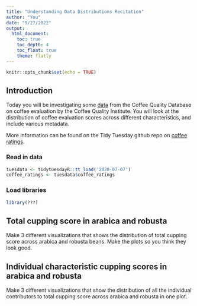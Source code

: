 ```yaml
---
title: "Understanding Data Distributions Recitation"
author: "You"
date: "9/27/2022"
output: 
  html_document:
    toc: true
    toc_depth: 4
    toc_float: true
    theme: flatly
---
```


```r
knitr::opts_chunk$set(echo = TRUE)
```

## Introduction
Today you will be investigating some [data](https://github.com/rfordatascience/tidytuesday/blob/master/data/2020/2020-07-07/readme.md) from the Coffee Quality Database on coffee evaluation by the Coffee Quality Institute. You will look at the distribution of coffee evaluation scores across different characteristics, and include various metadata.

More information can be found on the Tidy Tuesday github repo on [coffee ratings](https://github.com/rfordatascience/tidytuesday/blob/master/data/2020/2020-07-07/readme.md).

### Read in data
```r
tuesdata <- tidytuesdayR::tt_load('2020-07-07')
coffee_ratings <- tuesdata$coffee_ratings
```

### Load libraries
```r
library(???)
```

## Total cupping score in arabica and robusta
Make 3 different visualizations that shows the distribution of total cupping score across arabica and robusta beans. Make the plots so you think they look good.


## Individual characteristic cupping scores in arabica and robusta
Make 3 different visualizations that show the distribution of all the individual contributors to total cupping score across arabica and robusta in one plot.
